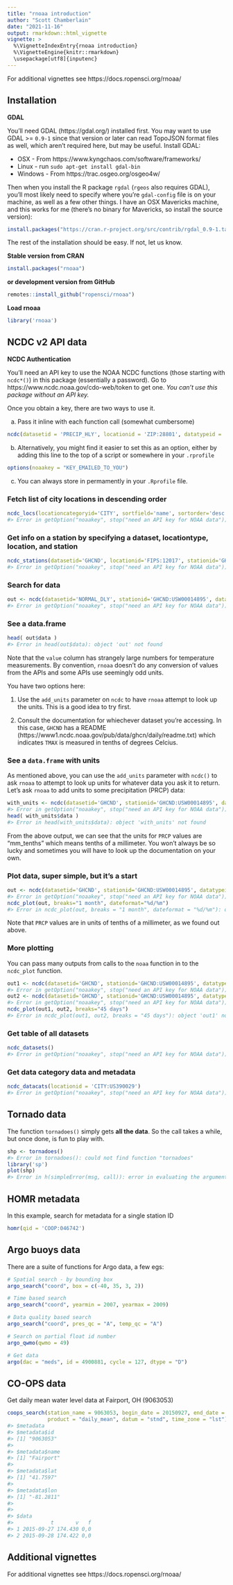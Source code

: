 ```yaml
---
title: "rnoaa introduction"
author: "Scott Chamberlain"
date: "2021-11-16"
output: rmarkdown::html_vignette
vignette: >
  %\VignetteIndexEntry{rnoaa introduction}
  %\VignetteEngine{knitr::rmarkdown}
  \usepackage[utf8]{inputenc}
---
```




For additional vignettes see https://docs.ropensci.org/rnoaa/

## Installation

__GDAL__

You'll need GDAL (https://gdal.org/) installed first. You may want to use GDAL >= `0.9-1` since that version or later can read TopoJSON format files as well, which aren't required here, but may be useful. Install GDAL:

* OSX - From https://www.kyngchaos.com/software/frameworks/
* Linux - run `sudo apt-get install gdal-bin`
* Windows - From https://trac.osgeo.org/osgeo4w/

Then when you install the R package `rgdal` (`rgeos` also requires GDAL), you'll most likely need to specify where you're `gdal-config` file is on your machine, as well as a few other things. I have an OSX Mavericks machine, and this works for me (there's no binary for Mavericks, so install the source version):


```r
install.packages("https://cran.r-project.org/src/contrib/rgdal_0.9-1.tar.gz", repos = NULL, type="source", configure.args = "--with-gdal-config=/Library/Frameworks/GDAL.framework/Versions/1.10/unix/bin/gdal-config --with-proj-include=/Library/Frameworks/PROJ.framework/unix/include --with-proj-lib=/Library/Frameworks/PROJ.framework/unix/lib")
```

The rest of the installation should be easy. If not, let us know.

__Stable version from CRAN__


```r
install.packages("rnoaa")
```

__or development version from GitHub__


```r
remotes::install_github("ropensci/rnoaa")
```

__Load rnoaa__


```r
library('rnoaa')
```

## NCDC v2 API data

**NCDC Authentication**

You'll need an API key to use the NOAA NCDC functions (those starting with `ncdc*()`) in this package (essentially a password). Go to https://www.ncdc.noaa.gov/cdo-web/token to get one. *You can't use this package without an API key.*

Once you obtain a key, there are two ways to use it.

a) Pass it inline with each function call (somewhat cumbersome)


```r
ncdc(datasetid = 'PRECIP_HLY', locationid = 'ZIP:28801', datatypeid = 'HPCP', startdate = '2013-10-01', enddate = '2013-12-01', limit = 5, token =  "YOUR_TOKEN")
```

b) Alternatively, you might find it easier to set this as an option, either by adding this line to the top of a script or somewhere in your `.rprofile`


```r
options(noaakey = "KEY_EMAILED_TO_YOU")
```

c) You can always store in permamently in your `.Rprofile` file.

###  Fetch list of city locations in descending order


```r
ncdc_locs(locationcategoryid='CITY', sortfield='name', sortorder='desc')
#> Error in getOption("noaakey", stop("need an API key for NOAA data")): need an API key for NOAA data
```

### Get info on a station by specifying a dataset, locationtype, location, and station


```r
ncdc_stations(datasetid='GHCND', locationid='FIPS:12017', stationid='GHCND:USC00084289')
#> Error in getOption("noaakey", stop("need an API key for NOAA data")): need an API key for NOAA data
```


### Search for data


```r
out <- ncdc(datasetid='NORMAL_DLY', stationid='GHCND:USW00014895', datatypeid='dly-tmax-normal', startdate = '2010-05-01', enddate = '2010-05-10')
#> Error in getOption("noaakey", stop("need an API key for NOAA data")): need an API key for NOAA data
```

### See a data.frame


```r
head( out$data )
#> Error in head(out$data): object 'out' not found
```

Note that the `value` column has strangely large numbers for temperature measurements.
By convention, `rnoaa` doesn't do any conversion of values from the APIs and some APIs use seemingly odd units.

You have two options here:

1. Use the `add_units` parameter on `ncdc` to have `rnoaa` attempt to look up the units. This is a good idea to try first.

2. Consult the documentation for whiechever dataset you're accessing. In this case, `GHCND` has a README (https://www1.ncdc.noaa.gov/pub/data/ghcn/daily/readme.txt) which indicates `TMAX` is measured in tenths of degrees Celcius.

### See a `data.frame` with units

As mentioned above, you can use the `add_units` parameter with `ncdc()` to ask `rnoaa` to attempt to look up units for whatever data you ask it to return.
Let's ask `rnoaa` to add units to some precipitation (PRCP) data:


```r
with_units <- ncdc(datasetid='GHCND', stationid='GHCND:USW00014895', datatypeid='PRCP', startdate = '2010-05-01', enddate = '2010-10-31', limit=500, add_units = TRUE)
#> Error in getOption("noaakey", stop("need an API key for NOAA data")): need an API key for NOAA data
head( with_units$data )
#> Error in head(with_units$data): object 'with_units' not found
```
From the above output, we can see that the units for `PRCP` values are "mm_tenths" which means tenths of a millimeter.
You won't always be so lucky and sometimes you will have to look up the documentation on your own.

### Plot data, super simple, but it's a start


```r
out <- ncdc(datasetid='GHCND', stationid='GHCND:USW00014895', datatypeid='PRCP', startdate = '2010-05-01', enddate = '2010-10-31', limit=500)
#> Error in getOption("noaakey", stop("need an API key for NOAA data")): need an API key for NOAA data
ncdc_plot(out, breaks="1 month", dateformat="%d/%m")
#> Error in ncdc_plot(out, breaks = "1 month", dateformat = "%d/%m"): object 'out' not found
```

Note that `PRCP` values are in units of tenths of a millimeter, as we found out above.

### More plotting

You can pass many outputs from calls to the `noaa` function in to the `ncdc_plot` function.


```r
out1 <- ncdc(datasetid='GHCND', stationid='GHCND:USW00014895', datatypeid='PRCP', startdate = '2010-03-01', enddate = '2010-05-31', limit=500)
#> Error in getOption("noaakey", stop("need an API key for NOAA data")): need an API key for NOAA data
out2 <- ncdc(datasetid='GHCND', stationid='GHCND:USW00014895', datatypeid='PRCP', startdate = '2010-09-01', enddate = '2010-10-31', limit=500)
#> Error in getOption("noaakey", stop("need an API key for NOAA data")): need an API key for NOAA data
ncdc_plot(out1, out2, breaks="45 days")
#> Error in ncdc_plot(out1, out2, breaks = "45 days"): object 'out1' not found
```

### Get table of all datasets


```r
ncdc_datasets()
#> Error in getOption("noaakey", stop("need an API key for NOAA data")): need an API key for NOAA data
```

### Get data category data and metadata


```r
ncdc_datacats(locationid = 'CITY:US390029')
#> Error in getOption("noaakey", stop("need an API key for NOAA data")): need an API key for NOAA data
```

## Tornado data

The function `tornadoes()` simply gets __all the data__. So the call takes a while, but once done, is fun to play with.


```r
shp <- tornadoes()
#> Error in tornadoes(): could not find function "tornadoes"
library('sp')
plot(shp)
#> Error in h(simpleError(msg, call)): error in evaluating the argument 'x' in selecting a method for function 'plot': object 'shp' not found
```

## HOMR metadata

In this example, search for metadata for a single station ID


```r
homr(qid = 'COOP:046742')
```

## Argo buoys data

There are a suite of functions for Argo data, a few egs:


```r
# Spatial search - by bounding box
argo_search("coord", box = c(-40, 35, 3, 2))

# Time based search
argo_search("coord", yearmin = 2007, yearmax = 2009)

# Data quality based search
argo_search("coord", pres_qc = "A", temp_qc = "A")

# Search on partial float id number
argo_qwmo(qwmo = 49)

# Get data
argo(dac = "meds", id = 4900881, cycle = 127, dtype = "D")
```

## CO-OPS data

Get daily mean water level data at Fairport, OH (9063053)


```r
coops_search(station_name = 9063053, begin_date = 20150927, end_date = 20150928,
             product = "daily_mean", datum = "stnd", time_zone = "lst")
#> $metadata
#> $metadata$id
#> [1] "9063053"
#> 
#> $metadata$name
#> [1] "Fairport"
#> 
#> $metadata$lat
#> [1] "41.7597"
#> 
#> $metadata$lon
#> [1] "-81.2811"
#> 
#> 
#> $data
#>            t       v   f
#> 1 2015-09-27 174.430 0,0
#> 2 2015-09-28 174.422 0,0
```

## Additional vignettes

For additional vignettes see https://docs.ropensci.org/rnoaa/
